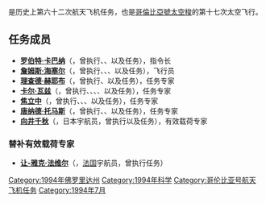 {{noteTA
|G1=Aero
}}
{{Infobox spaceflight
| operator           = [[美国国家航空航天局|美国国家航空航天局]]
| name               = {{lang|en|STS-65}}
| insignia           = Sts-65-patch.png
| spacecraft         = [[哥倫比亞號太空梭|哥倫比亞號太空梭]]
| crew_size          = 7
| launch_site        = 佛罗里达州[[肯尼迪航天中心|肯尼迪航天中心]]<br />{{lang|en|LC 39A}}
| launch_date        = 1994年7月8日<br />12:43:01 {{lang|en|EST}}
| landing_date       = 1994年7月23日<br />6:38:01 {{lang|en|EST}}
| launch_mass        = 
| landing_mass       = 
| payload_mass       = {{convert|10811|kg}}
| mission_duration   = 14天17小时55分钟
| orbit_apoapsis     = 304千米
| orbit_periapsis    = 300千米
| apsis              = 地
| orbit_reference    = [[地心轨道|地心轨道]]
| orbit_regime       = [[近地轨道|近地轨道]]
| orbit_inclination  = 28.45°
| orbit_period       = 90.5分钟
| distance_travelled = 9,886,200千米

| crew_photo         = Sts-65_crew.jpg
| crew_photo_caption = 后排左起：焦立中、海塞尔、向井、瓦兹<br />前排左起：赫耶布、卡巴纳、托马斯
| next_mission       = [[File:Sts-64-patch.png|25px]] {{lang|en|[[STS-64|STS-64]]}}
| programme          = [[美國太空梭計劃|美國太空梭計劃]]
| previous_mission   = [[File:STS-59_patch.svg|25px]] {{lang|en|[[STS-59|STS-59]]}}
|}}

'''{{lang|en|STS-65}}'''是历史上第六十二次航天飞机任务，也是[[哥倫比亞號太空梭|哥倫比亞號太空梭]]的第十七次太空飞行。

== 任务成员 ==
* '''[[罗伯特·卡巴纳|罗伯特·卡巴纳]]'''（{{lang|en|Robert D. Cabana}}，曾执行{{lang|en|[[STS-41|STS-41]]}}、{{lang|en|[[STS-53|STS-53]]}}、{{lang|en|STS-65}}以及{{lang|en|[[STS-88|STS-88]]}}任务），指令长
* '''[[詹姆斯·海塞尔|詹姆斯·海塞尔]]'''（{{lang|en|James D. Halsell}}，曾执行{{lang|en|STS-65}}、{{lang|en|[[STS-74|STS-74]]}}、{{lang|en|[[STS-83|STS-83]]}}、{{lang|en|[[STS-94|STS-94]]}}以及{{lang|en|[[STS-101|STS-101]]}}任务），飞行员
* '''[[理查德·赫耶布|理查德·赫耶布]]'''（{{lang|en|Richard J. Hieb}}，曾执行{{lang|en|[[STS-39|STS-39]]}}、{{lang|en|[[STS-49|STS-49]]}}以及{{lang|en|STS-65}}任务），任务专家
* '''[[卡尔·瓦兹|卡尔·瓦兹]]'''（{{lang|en|Carl E. Walz}}，曾执行{{lang|en|[[STS-51|STS-51]]}}、{{lang|en|STS-65}}、{{lang|en|[[STS-79|STS-79]]}}、{{lang|en|[[STS-108|STS-108]]}}、{{lang|en|[[远征4号|远征4号]]}}以及{{lang|en|[[STS-111|STS-111]]}}任务），任务专家
* '''[[焦立中|焦立中]]'''（{{lang|en|Leroy Chiao}}，曾执行{{lang|en|STS-65}}、{{lang|en|[[STS-72|STS-72]]}}、{{lang|en|[[STS-92|STS-92]]}}、{{lang|en|[[联盟TMA-5号|联盟TMA-5号]]}}以及{{lang|en|[[远征10号|远征10号]]}}任务），任务专家
* '''[[唐纳德·托马斯|唐纳德·托马斯]]'''（{{lang|en|Donald A. Thomas}}，曾执行{{lang|en|STS-65}}、{{lang|en|[[STS-70|STS-70]]}}、{{lang|en|[[STS-83|STS-83]]}}以及{{lang|en|[[STS-94|STS-94]]}}任务），任务专家
* '''[[向井千秋|向井千秋]]'''（{{lang|en|Chiaki Mukai}}，日本宇航员，曾执行{{lang|en|STS-65}}以及{{lang|en|[[STS-95|STS-95]]}}任务），有效载荷专家

=== 替补有效载荷专家 ===
*'''[[让-雅克·法维尔|让-雅克·法维尔]]'''（{{lang|en|Jean-Jacques Favier}}，[[法国|法国]]宇航员，曾执行{{lang|en|[[STS-78|STS-78]]}}任务）

{{哥伦比亚号航天飞机}}

[[Category:1994年佛罗里达州|Category:1994年佛罗里达州]]
[[Category:1994年科学|Category:1994年科学]]
[[Category:哥伦比亚号航天飞机任务|Category:哥伦比亚号航天飞机任务]]
[[Category:1994年7月|Category:1994年7月]]